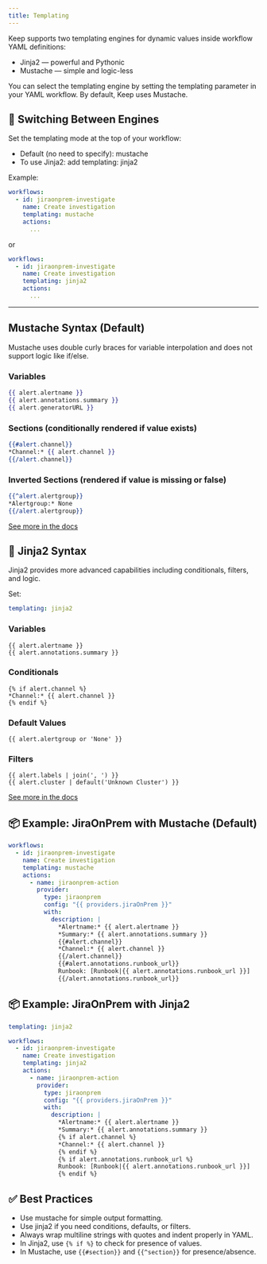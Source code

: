 ```yaml
---
title: Templating
---
```


Keep supports two templating engines for dynamic values inside workflow YAML definitions:

- Jinja2 — powerful and Pythonic
- Mustache — simple and logic-less

You can select the templating engine by setting the templating parameter in your YAML workflow. By default, Keep uses Mustache.

## 🔀 Switching Between Engines

Set the templating mode at the top of your workflow:

- Default (no need to specify): mustache
- To use Jinja2: add templating: jinja2

Example:

```yaml
workflows:
  - id: jiraonprem-investigate
    name: Create investigation
    templating: mustache
    actions:
      ...
```

or

```yaml
workflows:
  - id: jiraonprem-investigate
    name: Create investigation
    templating: jinja2
    actions:
      ...
```

---

## Mustache Syntax (Default)

Mustache uses double curly braces for variable interpolation and does not support logic like if/else.

### Variables
```mustache
{{ alert.alertname }}
{{ alert.annotations.summary }}
{{ alert.generatorURL }}
```

### Sections (conditionally rendered if value exists)
```mustache
{{#alert.channel}}
*Channel:* {{ alert.channel }}
{{/alert.channel}}
```

### Inverted Sections (rendered if value is missing or false)
```mustache
{{^alert.alertgroup}}
*Alertgroup:* None
{{/alert.alertgroup}}
```

[See more in the docs](https://github.com/noahmorrison/chevron)

## 🧠 Jinja2 Syntax

Jinja2 provides more advanced capabilities including conditionals, filters, and logic.

Set:
```yaml
templating: jinja2
```

### Variables
```jinja2
{{ alert.alertname }}
{{ alert.annotations.summary }}
```

### Conditionals
```jinja2
{% if alert.channel %}
*Channel:* {{ alert.channel }}
{% endif %}
```

### Default Values
```jinja2
{{ alert.alertgroup or 'None' }}
```

### Filters
```jinja2
{{ alert.labels | join(', ') }}
{{ alert.cluster | default('Unknown Cluster') }}
```

[See more in the docs](https://jinja.palletsprojects.com/en/stable/)

## 📦 Example: JiraOnPrem with Mustache (Default)

```yaml
workflows:
  - id: jiraonprem-investigate
    name: Create investigation
    templating: mustache
    actions:
      - name: jiraonprem-action
        provider:
          type: jiraonprem
          config: "{{ providers.jiraOnPrem }}"
          with:
            description: |
              *Alertname:* {{ alert.alertname }}
              *Summary:* {{ alert.annotations.summary }}
              {{#alert.channel}}
              *Channel:* {{ alert.channel }}
              {{/alert.channel}}
              {{#alert.annotations.runbook_url}}
              Runbook: [Runbook|{{ alert.annotations.runbook_url }}]
              {{/alert.annotations.runbook_url}}
```



## 📦 Example: JiraOnPrem with Jinja2

```yaml
templating: jinja2

workflows:
  - id: jiraonprem-investigate
    name: Create investigation
    templating: jinja2
    actions:
      - name: jiraonprem-action
        provider:
          type: jiraonprem
          config: "{{ providers.jiraOnPrem }}"
          with:
            description: |
              *Alertname:* {{ alert.alertname }}
              *Summary:* {{ alert.annotations.summary }}
              {% if alert.channel %}
              *Channel:* {{ alert.channel }}
              {% endif %}
              {% if alert.annotations.runbook_url %}
              Runbook: [Runbook|{{ alert.annotations.runbook_url }}]
              {% endif %}
```


## ✅ Best Practices

- Use mustache for simple output formatting.
- Use jinja2 if you need conditions, defaults, or filters.
- Always wrap multiline strings with quotes and indent properly in YAML.
- In Jinja2, use `{% if %}` to check for presence of values.
- In Mustache, use `{{#section}}` and `{{^section}}` for presence/absence.

